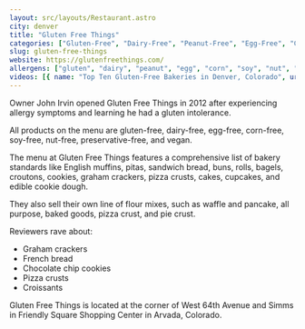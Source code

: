 ```yaml
---
layout: src/layouts/Restaurant.astro
city: denver
title: "Gluten Free Things"
categories: ["Gluten-Free", "Dairy-Free", "Peanut-Free", "Egg-Free", "Corn-Free", "Soy-Free", "Nut-Free", "Preservative-Free", "Vegan", "Bakery"]
slug: gluten-free-things
website: https://glutenfreethings.com/
allergens: ["gluten", "dairy", "peanut", "egg", "corn", "soy", "nut", "preservative", "vegan"]
videos: [{ name: "Top Ten Gluten-Free Bakeries in Denver, Colorado", url: "https://www.youtube.com/watch?v=5puLRbNpSUc" }]
---
```


Owner John Irvin opened Gluten Free Things in 2012 after experiencing allergy symptoms and learning he had a gluten intolerance.

All products on the menu are gluten-free, dairy-free, egg-free, corn-free, soy-free, nut-free, preservative-free, and vegan.

The menu at Gluten Free Things features a comprehensive list of bakery standards like English muffins, pitas, sandwich bread, buns, rolls, bagels, croutons, cookies, graham crackers, pizza crusts, cakes, cupcakes, and edible cookie dough. 

They also sell their own line of flour mixes, such as waffle and pancake, all purpose, baked goods, pizza crust, and pie crust.

Reviewers rave about:
* Graham crackers
* French bread
* Chocolate chip cookies
* Pizza crusts
* Croissants

Gluten Free Things is located at the corner of West 64th Avenue and Simms in Friendly Square Shopping Center in Arvada, Colorado.
